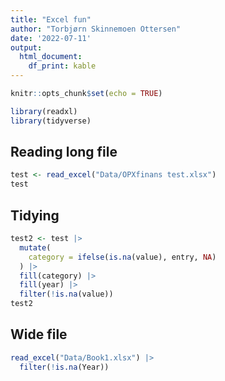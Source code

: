 ```yaml
---
title: "Excel fun"
author: "Torbjørn Skinnemoen Ottersen"
date: '2022-07-11'
output: 
  html_document: 
    df_print: kable
---
```


```r
knitr::opts_chunk$set(echo = TRUE)
```

```r
library(readxl)
library(tidyverse)
```

## Reading long file

```r
test <- read_excel("Data/OPXfinans test.xlsx")
test
```

## Tidying

```r
test2 <- test |> 
  mutate(
    category = ifelse(is.na(value), entry, NA)
  ) |> 
  fill(category) |> 
  fill(year) |> 
  filter(!is.na(value))
test2
```

## Wide file

```r
read_excel("Data/Book1.xlsx") |> 
  filter(!is.na(Year))
```


